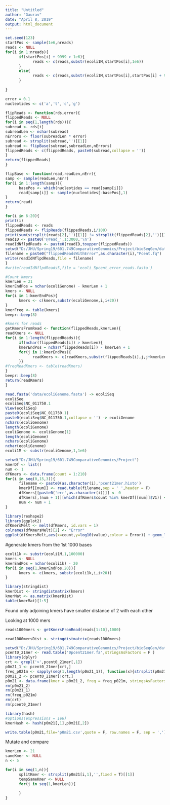 ```yaml
---
title: "Untitled"
author: "Gaurav"
date: "April 8, 2019"
output: html_document
---
```


```r
set.seed(123)
startPos <- sample(1e6,nreads)
reads <- NULL
for(i in 1:nreads){
      if(startPos[i] + 9999 > 1e6){
            reads <- c(reads,substr(ecoli1M,startPos[i],1e6))
      }
      else{
            reads <- c(reads,substr(ecoli1M,startPos[i],startPos[i] + 9999))
      }
      
}
```

```r
error = 0.1
nucleotides <- c('a','t','c','g')
```

```r
flipReads <- function(rds,error){
flippedReads <- NULL
for(i in seq(1,length(rds))){
subread <- rds[i]
subreadLen <- nchar(subread)
nErrors <- floor(subreadLen * error)
subread <- strsplit(subread,'')[[1]]
subread <- flipBase(subread,subreadLen,nErrors)
flippedReads <- c(flippedReads, paste0(subread,collapse = ''))
}
return(flippedReads)
}
```

```r
flipBase <- function(read,readLen,nErr){
samp <- sample(readLen,nErr)
for(i in 1:length(samp)){
      basePos <- which(nucleotides == read[samp[i]])
      read[samp[i]] <- sample(nucleotides[-basePos],1)
}
return(read)
}
```

```r
for(i in 6:20){
print(i)
flippedReads <- reads
flippedReads <- flipReads(flippedReads,i/100)
print(sum(strsplit(reads[2],'')[[1]] != strsplit(flippedReads[2],'')[[1]]))
readID <- paste0('@read_',1:3000,'\n')
readIdNflpdReads <- paste0(readID,toupper(flippedReads))
setwd("D:/JHU/Spring19/601.749ComparativeGenomics/Project/bioSeqGen/data/try")
filename = paste0("flippedReadsWithError",as.character(i),"Pcent.fq")
write(readIdNflpdReads,file = filename)
}
#write(readIdNflpdReads5,file = 'ecoli_5pcent_error_reads.fasta')
```
```r
#Count kmers
kmerLen = 21
kmerEndPos = nchar(ecoliGenome) - kmerLen + 1
kmers <- NULL
for(i in 1:kmerEndPos){
      kmers <- c(kmers,substr(ecoliGenome,i,i+20))
}
kmerFreq <- table(kmers)
beepr::beep(8)
```

```r
#kmers for reads
getKmersFromRead <- function(flippedReads,kmerLen){
readKmers <- NULL
for(i in 1:length(flippedReads)){
      if(nchar(flippedReads[i]) > kmerLen){
      kmerEndPos = nchar(flippedReads[i]) - kmerLen + 1
      for(j in 1:kmerEndPos){
            readKmers <- c(readKmers,substr(flippedReads[i],j,j+kmerLen-1))
      }}
#freqReadKmers <- table(readKmers)
}
beepr::beep(8)
return(readKmers)
}
```


```r
read.fasta('data/ecoliGenome.fasta') -> ecoliSeq
ecoliSeq
ecoliSeq$NC_011750.1
View(ecoliSeq)
paste0(ecoliSeq$NC_011750.1)
paste0(ecoliSeq$NC_011750.1,collapse = '') -> ecoliGenome
nchars(ecoliGenome)
length(ecoliGenome)
ecoliGenome <- ecoliGenome[1]
length(ecoliGenome)
nchars(ecoliGenome)
nchar(ecoliGenome)
ecoli1M <- substr(ecoliGenome,1,1e6)
```

```r
setwd("D:/JHU/Spring19/601.749ComparativeGenomics/Project")
kmerDf <- list()
num <- 1
dfKmers <- data.frame(count = 1:210)
for(i in seq(0,15,3)){
      filename <- paste0(as.character(i),'pcent21mer.histo')
      kmerDf[[num]] <- read.table(filename,sep = ' ',header = F)
      dfKmers[[paste0('err',as.character(i))]] <- 0
      dfKmers[,(num + 1)][which(dfKmers$count %in% kmerDf[[num]]$V1)] <- kmerDf[[num]]$V2
      num <- num + 1
}
```
```r
library(reshape2)
library(ggplot2)
dfKmersMelt <- melt(dfKmers, id.vars = 1)
colnames(dfKmersMelt)[2] <- "Error"
ggplot(dfKmersMelt,aes(x=count,y=log10(value),colour = Error)) + geom_line() + xlab("Kmer Count") + ylab("Log10(#kmers)") + labs(color = "Error %\n")
```
#generate kmers from the 1st 1000 bases
```r
ecoli1k <- substr(ecoli1M,1,100000)
kmers <- NULL
kmerEndPos = nchar(ecoli1k) - 20
for(i in seq(1,kmerEndPos,20)){
      kmers <- c(kmers, substr(ecoli1k,i,i+20))
}
```

```r
library(stringdist)
kmerDist <- stringdistmatrix(kmers)
kmerMat <- as.matrix(kmerDist)
table(kmerMat)[1:5]
```
Found only adjoining kmers have smaller distance of 2 with each other 

Looking at 1000 mers
```r
reads1000mers <- getKmersFromRead(reads[1:10],1000)
```

```r
read1000mersDist <- stringdistmatrix(reads1000mers)
```

```r
setwd("D:/JHU/Spring19/601.749ComparativeGenomics/Project/bioSeqGen/data/try")
pcent0_21mer <- read.table('0pcent21mer.fa',stringsAsFactors = F )
library(dplyr)
crt <- grepl('>',pcent0_21mer[,1])
p0m21_1 <- pcent0_21mer[crt,]
freq_p021m <- sapply(seq(1,length(p0m21_1)), function(x){strsplit(p0m21_1[x],'>',fixed = T)[[1]][2]}) %>% as.numeric()
p0m21_2 <- pcent0_21mer[!crt,]
p0m21 <- data.frame(kmer = p0m21_2, freq = freq_p021m, stringsAsFactors = F)
rm(p0m21_2)
rm(p0m21_1)
rm(freq_p021m)
rm(crt)
rm(pcent0_21mer)
```

```r
library(hash)
#options(expressions = 1e6)
kmerHash <- hash(p0m21[,1],p0m21[,2])
```
```r
write.table(p0m21,file='p0m21.csv',quote = F, row.names = F, sep = ',')
```
Mutate and compare
```r
kmerLen <- 21
sameKmer <- NULL
n <- 5

for(i in seq(1,n)){
      splitKmer <- strsplit(p0m21[i,1],'',fixed = T)[[1]]
      tempSameKmer <- NULL
      for(j in seq(1,kmerLen)){
            
      }
}
```

